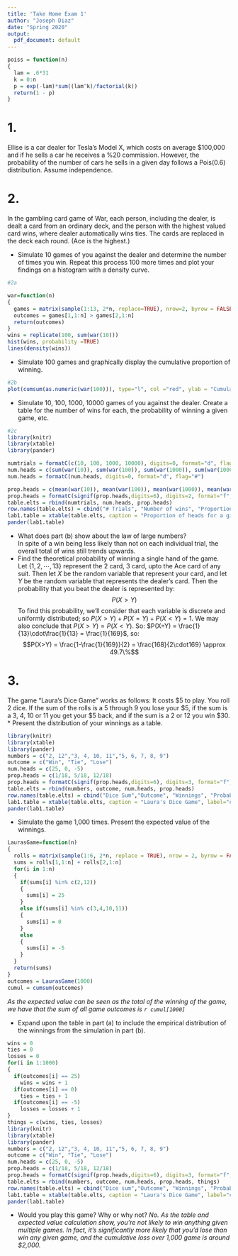---
title: 'Take Home Exam 1'
author: "Joseph Diaz"
date: "Spring 2020"
output:
  pdf_document: default
---
```{r poiss, echo=FALSE}
poiss = function(n)
{
  lam = .6*31
  k = 0:n
  p = exp(-lam)*sum((lam^k)/factorial(k))
  return(1 - p)
}
```
# 1. 
Ellise is a car dealer for Tesla's Model X, which costs on average $100,000 and if he sells a car he receives a %20 commission. However, the probability of the number of cars he sells in a given day follows a Pois(0.6) distribution. Assume independence.
\begin{itemize}
  \item[a.] Find the probability that he sells more than 2 cars in a given day.\\
  Let $X$ be the Random Variable that represents the number of cars that Ellise sells in a given day. We are trying to find:
  $$P(X > 2)$$
  We will find this using $P(X > 2) = 1 - P(X\leq 2)$. Then:
  $$P(X\leq 2) = \sum_{k=0}^2 \frac{e^{-0.6}(0.6)^k}{k!} = e^{-0.6}\left(1 + 0.6 + \frac{(0.6)^2}{2}\right) = .9769 = 97.7\%$$
  Finally, the probability that Ellise sells more than 2 cars in any given day is
  $$P(X>2) = 1 - P(X\leq2) = 100\%-97.7\% = 2.3\%$$
  \item[b.] Find the probability that he sells more than 60 cars in March 2020.\\
  If the our $\lambda$ for a single day is .6, then our $\lambda_m$ for the whole month is $\lambda_m = \lambda\cdot31 = 18.6$. 
  So to find the probability that Ellise sells more than 60 Teslas in March 2020 ($P(X>60)$), we'll find $P(X\leq 60)$; as:
  $$P(X>60) = 1 - P(X\leq60)$$
  Then with R we can calculate $1 - P(X\leq60)$ to be `r poiss(60)*100`\%. So, it's very unlikely that Ellise will sell more than 60 cars that month.
  
  
  \item[c.] Find the expected value of the commission he will receive in March 2020.
  From part ~b we have that $\lambda_m = 18.6$ and for every Tesla that Ellise earns $\frac{\$100,000}{5} = \$20,000$. The expected value of $X$ which Poisson distributed is $E[X] = \lambda_m$; so Ellise's expected earnings for March 2020 are:
  $$ \$20,000E[X] =  \$20,000\lambda_m = \$20,000*18.6 = \$372,000 $$
\end{itemize}
  
# 2.
In the gambling card game of War, each person, including the dealer, is dealt a card from an ordinary deck, and the person with the highest valued card wins, where dealer automatically wins ties. The cards are replaced in the deck each round. (Ace is the highest.)

  * Simulate 10 games of you against the dealer and determine the number of times you win. Repeat this process 100 more times and plot your findings on a histogram with a density curve.
```{r Problem2a, echo=TRUE}
#2a

war=function(n)
{
  games = matrix(sample(1:13, 2*n, replace=TRUE), nrow=2, byrow = FALSE)
  outcomes = games[1,1:n] > games[2,1:n]
  return(outcomes)
}
wins = replicate(100, sum(war(10)))
hist(wins, probability =TRUE)
lines(density(wins))
```
  * Simulate 100 games and graphically display the cumulative proportion of winning.
```{r Problem2b, echo=TRUE}
#2b
plot(cumsum(as.numeric(war(100))), type="l", col ="red", ylab = "Cumulative Wins", xlab = "Games", main="Cumulative wins over 100 games.")
```
  * Simulate 10, 100, 1000, 10000 games of you against the dealer. Create a table for the number of wins for each, the probability of winning a given game, etc.
```{r Problem2c, echo=TRUE, results='asis', warning=FALSE}
#2c
library(knitr)
library(xtable)
library(pander)

numtrials = formatC(c(10, 100, 1000, 10000), digits=0, format="d", flag="#")
num.heads = c(sum(war(10)), sum(war(100)), sum(war(1000)), sum(war(10000)))
num.heads = formatC(num.heads, digits=0, format="d", flag="#")

prop.heads = c(mean(war(10)), mean(war(100)), mean(war(1000)), mean(war(10000)))
prop.heads = formatC(signif(prop.heads,digits=6), digits=2, format="f", flag="#")
table.elts = rbind(numtrials, num.heads, prop.heads)
row.names(table.elts) = cbind("# Trials", "Number of wins", "Proportion of wins")
lab1.table = xtable(table.elts, caption = "Proportion of heads for a given number of tosses of a tails-biased coin.", label="cointoss", align = "|l|rrrr|")
pander(lab1.table)
```
  * What does part (b) show about the law of large numbers?  
  In spite of a win being less likely than not on each individual trial, the overall total of wins still trends upwards.
  * Find the theoretical probability of winning a single hand of the game.  
  Let $\{1,2,\cdots, 13\}$ represent the 2 card, 3 card, upto the Ace card of any suit. Then let $X$ be the random variable that represent your card, and let $Y$ be the random variable that represents the dealer's card. Then the probability that you beat the dealer is represented by:
  $$P(X>Y)$$
  To find this probability, we'll consider that each variable is discrete and uniformly distributed; so $P(X > Y) + P(X = Y) + P(X < Y) = 1$. We may also conclude that $P(X > Y) = P(X < Y)$. So:
  \begin{align*}
  &P(X > Y) + P(X = Y) + P(X < Y) = 1\\
  &P(X > Y) + P(X < Y) = 1 - P(X = Y)\\
  &2P(X > Y)= 1 - P(X = Y)\\
  &P(X>Y) = \frac{1-P(X=Y)}{2}
  \end{align*}
  $P(X=Y) = \frac{1}{13}\cdot\frac{1}{13} = \frac{1}{169}$, so:
  $$P(X>Y) = \frac{1-\frac{1}{169}}{2} = \frac{168}{2\cdot169} \approx 49.7\%$$




# 3.
The game "Laura's Dice Game" works as follows: It costs \$5 to play. You roll 2 dice. If the sum of the rolls is a 5 through 9 you lose your \$5, if the sum is a 3, 4, 10 or 11 you get your \$5 back, and if the sum is a 2 or 12 you win \$30.  
  * Present the distribution of your winnings as a table.
```{r Problem3a, echo = TRUE}
library(knitr)
library(xtable)
library(pander)
numbers = c("2, 12","3, 4, 10, 11","5, 6, 7, 8, 9")
outcome = c("Win", "Tie", "Lose")
num.heads = c(25, 0, -5)
prop.heads = c(1/18, 5/18, 12/18)
prop.heads = formatC(signif(prop.heads,digits=6), digits=3, format="f", flag="#")
table.elts = rbind(numbers, outcome, num.heads, prop.heads)
row.names(table.elts) = cbind("Dice Sum","Outcome", "Winnings", "Probability")
lab1.table = xtable(table.elts, caption = "Laura's Dice Game", label="cointoss", align = "|l|rrr|")
pander(lab1.table)
```


  * Simulate the game 1,000 times. Present the expected value of the winnings.  
```{r Problem3b, echo=TRUE}
LaurasGame=function(n)
{
  rolls = matrix(sample(1:6, 2*n, replace = TRUE), nrow = 2, byrow = FALSE)
  sums = rolls[1,1:n] + rolls[2,1:n]
  for(i in 1:n)
  {
    if(sums[i] %in% c(2,12))
    {
      sums[i] = 25
    }
    else if(sums[i] %in% c(3,4,10,11))
    {
      sums[i] = 0
    }
    else
    {
      sums[i] = -5
    }
  }
  return(sums)
}
outcomes = LaurasGame(1000)
cumul = cumsum(outcomes)
```
  *As the expected value can be seen as the total of the winning of the game, we have that the sum of all game outcomes is `r cumul[1000]`*

  * Expand upon the table in part (a) to include the empirical distribution of the winnings from the simulation in part (b).
  
```{r Problem3c, echo=TRUE}
wins = 0
ties = 0
losses = 0
for(i in 1:1000)
{
  if(outcomes[i] == 25)
    wins = wins + 1
  if(outcomes[i] == 0)
    ties = ties + 1
  if(outcomes[i] == -5)
    losses = losses + 1
}
things = c(wins, ties, losses)
library(knitr)
library(xtable)
library(pander)
numbers = c("2, 12","3, 4, 10, 11","5, 6, 7, 8, 9")
outcome = c("Win", "Tie", "Lose")
num.heads = c(25, 0, -5)
prop.heads = c(1/18, 5/18, 12/18)
prop.heads = formatC(signif(prop.heads,digits=6), digits=3, format="f", flag="#")
table.elts = rbind(numbers, outcome, num.heads, prop.heads, things)
row.names(table.elts) = cbind("Dice sum","Outcome", "Winnings", "Probability", "Outcomes per 1000 games")
lab1.table = xtable(table.elts, caption = "Laura's Dice Game", label="cointoss", align = "|l|rrr|")
pander(lab1.table)
```
  * Would you play this game? Why or why not?
  *No. As the table and expected value calculation show, you're not likely to win anything given multiple games. In fact, it's significantly more likely that you'd lose than win any given game, and the cumulative loss over 1,000 game is around $2,000.*


